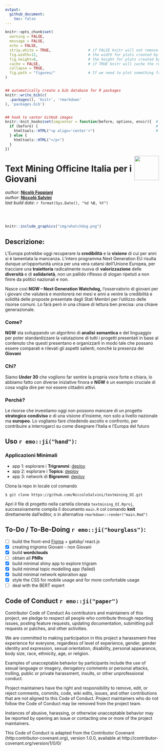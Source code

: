 ```yaml
---
output: 
  github_document:
    toc: false
---
```


<!-- README.md è generato da README.Rmd. Per favore modifica quello e compila il documento  -->


```r
knitr::opts_chunk$set(
  warning = FALSE,
  message = FALSE,
  echo = FALSE,
  strip.white = TRUE,                 # if FALSE knitr will not remove white spaces at the beg or end 
  fig.width=12,                       # the width for plots created by code chunk
  fig.height=8,                       # the height for plots created by code chunk
  cache = FALSE,                      # if TRUE knitr will cache the results to reuse in future knits
  collapse = TRUE,
  fig.path = "figures/"               # If we need to plot something from here images are redirected to cd - figures/
)


## automatically create a bib database for R packages
knitr::write_bib(c(
  .packages(), 'knitr', 'rmarkdown'
), 'packages.bib')


## hook to center GitHub images
knitr::knit_hooks$set(imgcenter = function(before, options, envir){  # to center image 
  if (before) {                                                      # add imgcenter = TRUE
    htmltools::HTML("<p align='center'>")                            # to the chunk options
  } else {
    htmltools::HTML("</p>")
  }
})


```



<img src="img/officine_italia.png" align="right" height="80" />
 
# Text Mining Officine Italia per i **Giovani**

_author_: **[Nicolò Foppiani](https://github.com/nfoppiani)** <br> 
_author_: **[Niccolò Salvini](https://niccolosalvini.netlify.app/)** <br> 
_last build date_: `r format(Sys.Date(), "%d %B, %Y")`


<br> <br> 


```r
knitr::include_graphics("img/whatchdog.png") 
```

## Descrizione:

L’Europa potrebbe oggi recuperare la **credibilità** e la **visione** di cui per anni si è lamentata la mancanza. L’intero programma Next Generation EU risulta dunque un’opportunità unica per una vera catarsi dell’Unione Europea, per tracciare una **traiettoria** radicalmente nuova di **valorizzazione** delle **diversità** e di **solidarietà**, non un pallido riflesso di slogan ripetuti a non finire da politici nazionali e non.

Nasce così **NGW – Next Generation Watchdog,** l’osservatorio di giovani per i giovani che valuterà e monitorerà nei mesi e anni a venire la credibilità e solidità delle proposte presentate dagli Stati Membri per l’utilizzo delle risorse comuni. Lo farà però in una chiave di lettura ben precisa: una chiave generazionale. 

### Come?

**NGW** sta sviluppando un algoritmo di **analisi** **semantica** e del linguaggio per poter standardizzare la valutazione di tutti i progetti presentati in base al contenuto che questi presentano e organizzarli in modo tale che possano essere comparati e rilevati gli aspetti salienti, nonchè la presenza dei **Giovani**


### Chi?

Siamo **Under 30** che vogliono far sentire la propria voce forte e chiara, lo abbiamo fatto con diverse iniziative finora e **NGW** è un esempio cruciale di cosa voglia dire per noi essere cittadini attivi. 


### Perchè?

Le risorse che investiamo oggi non possono mancare di un progetto **strategico** **condiviso** e di una visione d’insieme, non solo a livello nazionale ma **europeo**. Lo vogliamo fare chiedendo ascolto e confronto, per contribuire a interrogarci su come disegnare l’Italia e l’Europa del futuro


## Uso `r emo::ji("hand")`:

### Applicazioni Minimali

- app 1: esplorare i **Trigrammi**: [deploy](https://niccolosalvini.shinyapps.io/app_1/)
- app 2: esplorare i **Topics**: [deploy](https://niccolosalvini.shinyapps.io/app_2/)
- app 3: network di **Bigrammi**: [deploy](https://niccolosalvini.shinyapps.io/app_3/)

Clona la repo in locale col comando

`$ git clone https://github.com/NiccoloSalvini/textmining_OI.git`

Apri il file di progetto nella cartella clonata `textmining_OI.Rproj`, successivamente compila il documento `main.R` col comando **knit** direttamente dall'editor, o in alternativa `rmarkdown::render("main.Rmd")`

## To-Do / To-Be-Doing `r emo::ji("hourglass")`:

- [ ] build the front-end [Figma](https://www.figma.com/) + gatsby/ react.js
- [x] creating _trigrams_ Giovani - non Giovani
- [x] build **wordclouds**
- [ ] obtain all **PNRs**
- [x] build minimal shiny app to explore trigram
- [x] build minimal topic modelling app (failed)
- [x] build minimal network eploration app
- [x] style the CSS for mobile usage and for more confortable usage
- [ ] deal with the BERT expert

## Code of Conduct `r emo::ji("paper")`

Contributor Code of Conduct
As contributors and maintainers of this project, we pledge to respect all people who contribute through reporting issues, posting feature requests, updating documentation, submitting pull requests or patches, and other activities.

We are committed to making participation in this project a harassment-free experience for everyone, regardless of level of experience, gender, gender identity and expression, sexual orientation, disability, personal appearance, body size, race, ethnicity, age, or religion.

Examples of unacceptable behavior by participants include the use of sexual language or imagery, derogatory comments or personal attacks, trolling, public or private harassment, insults, or other unprofessional conduct.

Project maintainers have the right and responsibility to remove, edit, or reject comments, commits, code, wiki edits, issues, and other contributions that are not aligned to this Code of Conduct. Project maintainers who do not follow the Code of Conduct may be removed from the project team.

Instances of abusive, harassing, or otherwise unacceptable behavior may be reported by opening an issue or contacting one or more of the project maintainers.

This Code of Conduct is adapted from the Contributor Covenant (http:contributor-covenant.org), version 1.0.0, available at http://contributor-covenant.org/version/1/0/0/

<!-- ## References -->


